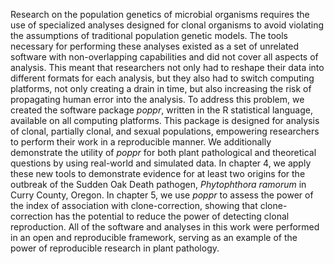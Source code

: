 Research on the population genetics of microbial organisms requires the use of
specialized analyses designed for clonal organisms to avoid violating the
assumptions of traditional population genetic models. The tools necessary for
performing these analyses existed as a set of unrelated software with 
non-overlapping capabilities and did not cover all aspects of analysis. This
meant that researchers not only had to reshape their data into different formats
for each analysis, but they also had to switch computing platforms, not only
creating a drain in time, but also increasing the risk of propagating human
error into the analysis. To address this problem, we created the software
package *poppr*, written in the R statistical language, available on all
computing platforms. This package is designed for analysis of clonal, partially
clonal, and sexual populations, empowering researchers to perform their work in
a reproducible manner. We additionally demonstrate the utility of *poppr* for
both plant pathological and theoretical questions by using real-world and
simulated data. In chapter 4, we apply these new tools to demonstrate evidence
for at least two origins for the outbreak of the Sudden Oak Death pathogen,
*Phytophthora ramorum* in Curry County, Oregon. In chapter 5, we use *poppr* to
assess the power of the index of association with clone-correction, showing that
clone-correction has the potential to reduce the power of detecting clonal
reproduction. All of the software and analyses in this work were performed in an
open and reproducible framework, serving as an example of the power of
reproducible research in plant pathology.
